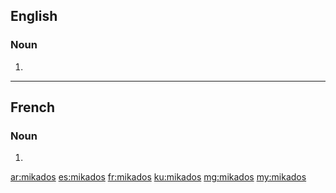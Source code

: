 ==English==

===Noun===
{{head|en|plural}}

# {{plural of|mikado|lang=en}}

----

==French==

===Noun===
{{head|fr|plural}}

# {{plural of|mikado|lang=fr}}

[[ar:mikados]]
[[es:mikados]]
[[fr:mikados]]
[[ku:mikados]]
[[mg:mikados]]
[[my:mikados]]